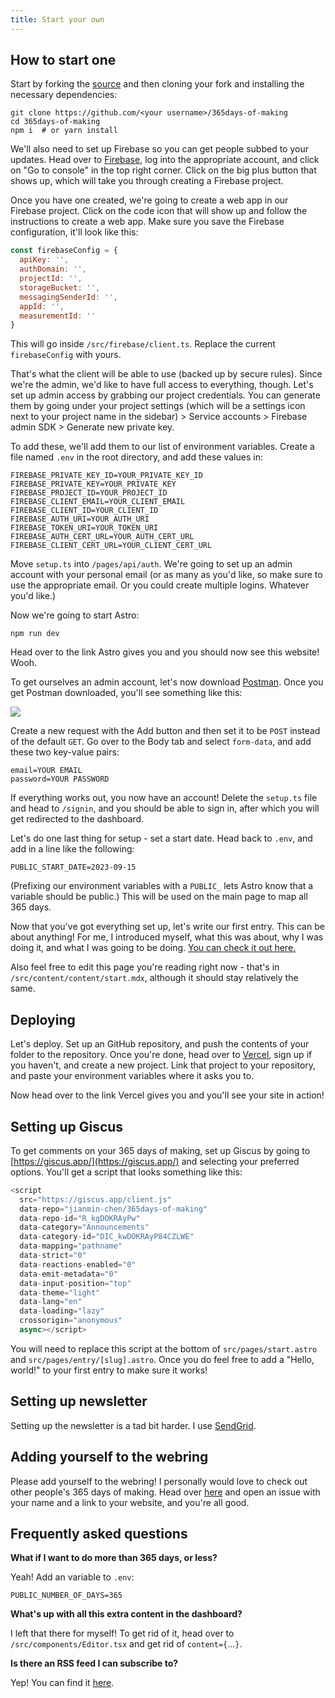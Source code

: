 ```yaml
---
title: Start your own
---
```


## How to start one

Start by forking the [source](https://github.com/hackclub/365days-of-making) and then cloning your fork and installing the necessary dependencies:

```
git clone https://github.com/<your username>/365days-of-making
cd 365days-of-making
npm i  # or yarn install
```

We'll also need to set up Firebase so you can get people subbed to your updates. Head over to [Firebase](https://firebase.google.com), log into the appropriate account, and click on "Go to console" in the top right corner. Click on the big plus button that shows up, which will take you through creating a Firebase project.

Once you have one created, we're going to create a web app in our Firebase project. Click on the code icon that will show up and follow the instructions to create a web app. Make sure you save the Firebase configuration, it'll look like this:

```js
const firebaseConfig = {
  apiKey: '',
  authDomain: '',
  projectId: '',
  storageBucket: '',
  messagingSenderId: '',
  appId: '',
  measurementId: ''
}
```

This will go inside `/src/firebase/client.ts`. Replace the current `firebaseConfig` with yours.

That's what the client will be able to use (backed up by secure rules). Since we're the admin, we'd like to have full access to everything, though. Let's set up admin access by grabbing our project credentials. You can generate them by going under your project settings (which will be a settings icon next to your project name in the sidebar) > Service accounts > Firebase admin SDK > Generate new private key.

To add these, we'll add them to our list of environment variables. Create a file named `.env` in the root directory, and add these values in:

```
FIREBASE_PRIVATE_KEY_ID=YOUR_PRIVATE_KEY_ID
FIREBASE_PRIVATE_KEY=YOUR_PRIVATE_KEY
FIREBASE_PROJECT_ID=YOUR_PROJECT_ID
FIREBASE_CLIENT_EMAIL=YOUR_CLIENT_EMAIL
FIREBASE_CLIENT_ID=YOUR_CLIENT_ID
FIREBASE_AUTH_URI=YOUR_AUTH_URI
FIREBASE_TOKEN_URI=YOUR_TOKEN_URI
FIREBASE_AUTH_CERT_URL=YOUR_AUTH_CERT_URL
FIREBASE_CLIENT_CERT_URL=YOUR_CLIENT_CERT_URL
```

Move `setup.ts` into `/pages/api/auth`. We're going to set up an admin account with your personal email (or as many as you'd like, so make sure to use the appropriate email. Or you could create multiple logins. Whatever you'd like.)

Now we're going to start Astro:

```
npm run dev
```

Head over to the link Astro gives you and you should now see this website! Wooh.

To get ourselves an admin account, let's now download [Postman](https://www.postman.com). Once you get Postman downloaded, you'll see something like this:

![](https://cloud-qw7gr70h4-hack-club-bot.vercel.app/0screenshot_2023-09-15_at_3.31.26___pm.png)

Create a new request with the Add button and then set it to be `POST` instead of the default `GET`. Go over to the Body tab and select `form-data`, and add these two key-value pairs:

```
email=YOUR EMAIL
password=YOUR PASSWORD
```

If everything works out, you now have an account! Delete the `setup.ts` file and head to `/signin`, and you should be able to sign in, after which you will get redirected to the dashboard.

Let's do one last thing for setup - set a start date. Head back to `.env`, and add in a line like the following:

```
PUBLIC_START_DATE=2023-09-15
```

(Prefixing our environment variables with a `PUBLIC_` lets Astro know that a variable should be public.) This will be used on the main page to map all 365 days.

Now that you've got everything set up, let's write our first entry. This can be about anything! For me, I introduced myself, what this was about, why I was doing it, and what I was going to be doing. [You can check it out here.](/entry/1)

Also feel free to edit this page you're reading right now - that's in `/src/content/content/start.mdx`, although it should stay relatively the same.

## Deploying

Let's deploy. Set up an GitHub repository, and push the contents of your folder to the repository. Once you're done, head over to [Vercel](https://vercel.com), sign up if you haven't, and create a new project. Link that project to your repository, and paste your environment variables where it asks you to.

Now head over to the link Vercel gives you and you'll see your site in action!

## Setting up Giscus

To get comments on your 365 days of making, set up Giscus by going to [https://giscus.app/](https://giscus.app/) and selecting your preferred options. You'll get a script that looks something like this:

```js
<script
  src="https://giscus.app/client.js"
  data-repo="jianmin-chen/365days-of-making"
  data-repo-id="R_kgDOKRAyPw"
  data-category="Announcements"
  data-category-id="DIC_kwDOKRAyP84CZLWE"
  data-mapping="pathname"
  data-strict="0"
  data-reactions-enabled="0"
  data-emit-metadata="0"
  data-input-position="top"
  data-theme="light"
  data-lang="en"
  data-loading="lazy"
  crossorigin="anonymous"
  async></script>
```

You will need to replace this script at the bottom of `src/pages/start.astro` and `src/pages/entry/[slug].astro`. Once you do feel free to add a "Hello, world!" to your first entry to make sure it works!

## Setting up newsletter

Setting up the newsletter is a tad bit harder. I use [SendGrid](https://sendgrid.com/).

## Adding yourself to the webring

Please add yourself to the webring! I personally would love to check out other people's 365 days of making. Head over [here](https://github.com/jianmin-chen/365days-of-making/issues) and open an issue with your name and a link to your website, and you're all good.

## Frequently asked questions

**What if I want to do more than 365 days, or less?**

Yeah! Add an variable to `.env`:

```
PUBLIC_NUMBER_OF_DAYS=365
```

**What's up with all this extra content in the dashboard?**

I left that there for myself! To get rid of it, head over to `/src/components/Editor.tsx` and get rid of `content={`...`}`.

**Is there an RSS feed I can subscribe to?**

Yep! You can find it [here](/feed.xml).
